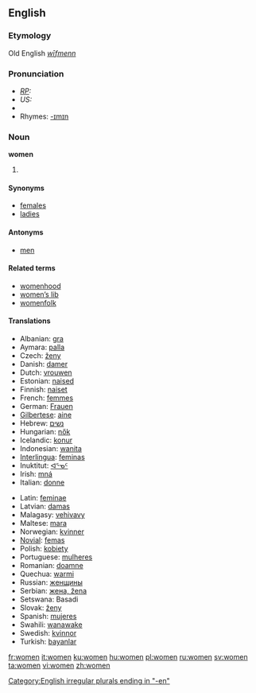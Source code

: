 ==English==

{{rank|speak|land|why|357|women|cried|general|king}}

===Etymology===
Old English ''[[wīfmenn]]''
===Pronunciation===
*''[[RP]]:'' {{IPA|/ˈwɪmɪn/}}
*''US:'' {{IPA|/ˈwɪmən/}}
*{{audio|en-uk-women.ogg|Audio (UK)}}
*Rhymes: [[Rhymes:English:-ɪmɪn|-ɪmɪn]]

===Noun===
'''women''' {{p}}

# {{irregular plural of|woman}}

====Synonyms====
*[[females]]
*[[ladies]]

====Antonyms====
*[[men]]

====Related terms====
*[[womenhood]]
*[[women's lib|women’s lib]]
*[[womenfolk]]

====Translations====
{{top}}
*Albanian: [[gra]]
*Aymara: [[palla]]
*Czech: [[ženy]]
*Danish: [[damer]]
*Dutch: [[vrouwen]]
*Estonian: [[naised]]
*Finnish: [[naiset]]
*French: [[femmes]]
*German: [[Frauen]]
*[[Gilbertese]]: [[aine]]
*Hebrew: [[נשים]]
*Hungarian: [[nők]]
*Icelandic: [[konur]]
*Indonesian: [[wanita]]
*[[Interlingua]]: [[feminas]]
*Inuktitut: [[ᐊᕐᓀᑦ]]
*Irish: [[mná]]
*Italian: [[donne]]
{{mid}}
*Latin: [[feminae]]
*Latvian: [[damas]] 
*Malagasy: [[vehivavy]]
*Maltese: [[mara]]
*Norwegian: [[kvinner]]
*[[Novial]]: [[femas]]
*Polish: [[kobiety]]
*Portuguese: [[mulheres]]
*Romanian: [[doamne]]
*Quechua: [[warmi]]
*Russian: [[женщины]]
*Serbian: [[жена, žena]]
*Setswana: Basadi
*Slovak: [[ženy]]
*Spanish: [[mujeres]]
*Swahili: [[wanawake]]
*Swedish: [[kvinnor]]
*Turkish: [[bayanlar]]
{{bottom}}

[[Category:English irregular plurals ending in "-en"]]

[[fr:women]]
[[it:women]]
[[ku:women]]
[[hu:women]]
[[pl:women]]
[[ru:women]]
[[sv:women]]
[[ta:women]]
[[vi:women]]
[[zh:women]]